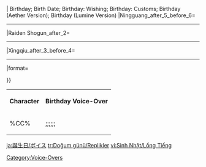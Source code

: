 {{CustomTabs
|tab1 = Overview
|tab2 = Gallery
|tab3 = Voice-Overs
}}

<table class="article-table fandom-table alternating-colors-table tdc1 thc1"><!--
--><tr><!--
   --><th>Character</th><!--
   --><th>Birthday Voice-Over</th><!--
--></tr><!--
-->{{VO Search by Title|{{#DPL:
|namespace=
|uses=Template:Character Infobox
|nottitlematch=%Traveler%
|category=Playable Characters
|nottitlematch=Sandbox/%
|ordermethod=sortkey
|format=,%PAGE%;,,
}}|<!--
possible voice-lines
-->Birthday;<!-- default name
-->Birth Date;<!--
-->Birthday: Wishing;<!--
-->Birthday: Customs;<!--
-->Birthday (Aether Version);<!--
-->Birthday (Lumine Version)<!--

-->|Ningguang_after_5_before_6=<hr /><!--

-->|Raiden Shogun_after_2=<hr />{{VO Search by Title|Raiden Shogun|Birthday|story2=1}}<!--

-->|Xingqiu_after_3_before_4=<hr /><!--

-->|format=<tr><td>%CC%</td><td>;;;;;;</td></tr><!--
-->}}<!--
--></table>

[[Category:Voice-Overs]]

[[ja:誕生日/ボイス]]
[[tr:Doğum günü/Replikler]]
[[vi:Sinh Nhật/Lồng Tiếng]]